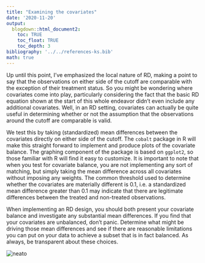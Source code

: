 ```yaml
---
title: "Examining the covariates"
date: '2020-11-20'
output: 
  blogdown::html_document2:
    toc: TRUE
    toc_float: TRUE
    toc_depth: 3
bibliography: '../../references-ks.bib'
math: true
---
```


Up until this point, I've emphasized the local nature of RD, making a point to say that the observations on either side of the cutoff are comparable with the exception of their treatment status. So you might be wondering where covariates come into play, particularly considering the fact that the basic RD equation shown at the start of this whole endeavor didn't even include any additional covariates.  Well, in an RD setting, covariates can actually be quite useful in determining whether or not the assumption that the observations around the cutoff are comparable is valid.  

We test this by taking (standardized) mean differences between the covariates directly on either side of the cutoff.  The `cobalt` package in R will make this straight forward to implement and produce plots of the covariate balance.  The graphing component of the package is based on `ggplot2`, so those familiar with R will find it easy to customize.  It is important to note that when you test for covariate balance, you are not implementing any sort of matching, but simply taking the mean difference across all covariates without imposing any weights.  The common threshold used to determine whether the covariates are materially different is 0.1, i.e. a standardized mean difference greater than 0.1 may indicate that there are legitimate differences between the treated and non-treated observations.  

When implementing an RD design, you should both present your covariate balance and investigate any substantial mean differences.  If you find that your covariates are unbalanced, don't panic. Determine what might be driving those mean differences and see if there are reasonable limitations you can put on your data to achieve a subset that is in fact balanced.  As always, be transparent about these choices. 


<img src="https://media.giphy.com/media/XE67yXdk0GEcIe5qu5/giphy.gif#center" alt="neato">
